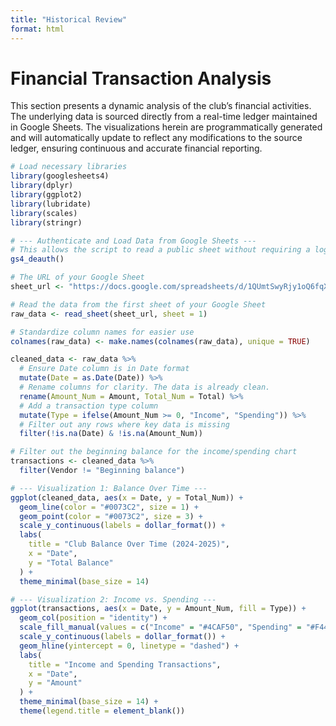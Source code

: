 ```yaml
---
title: "Historical Review"
format: html
---
```


# Financial Transaction Analysis

This section presents a dynamic analysis of the club's financial activities. The underlying data is sourced directly from a real-time ledger maintained in Google Sheets. The visualizations herein are programmatically generated and will automatically update to reflect any modifications to the source ledger, ensuring continuous and accurate financial reporting.

```r
# Load necessary libraries
library(googlesheets4)
library(dplyr)
library(ggplot2)
library(lubridate)
library(scales)
library(stringr)

# --- Authenticate and Load Data from Google Sheets ---
# This allows the script to read a public sheet without requiring a login each time.
gs4_deauth()

# The URL of your Google Sheet
sheet_url <- "https://docs.google.com/spreadsheets/d/1QUmtSwyRjy1oQ6fqXGbksyNcvsLl_8wC0t6PSgTduJ8/edit?usp=sharing" 

# Read the data from the first sheet of your Google Sheet
raw_data <- read_sheet(sheet_url, sheet = 1)

# Standardize column names for easier use
colnames(raw_data) <- make.names(colnames(raw_data), unique = TRUE)

cleaned_data <- raw_data %>%
  # Ensure Date column is in Date format
  mutate(Date = as.Date(Date)) %>%
  # Rename columns for clarity. The data is already clean.
  rename(Amount_Num = Amount, Total_Num = Total) %>%
  # Add a transaction type column
  mutate(Type = ifelse(Amount_Num >= 0, "Income", "Spending")) %>%
  # Filter out any rows where key data is missing
  filter(!is.na(Date) & !is.na(Amount_Num))

# Filter out the beginning balance for the income/spending chart
transactions <- cleaned_data %>%
  filter(Vendor != "Beginning balance")

# --- Visualization 1: Balance Over Time ---
ggplot(cleaned_data, aes(x = Date, y = Total_Num)) +
  geom_line(color = "#0073C2", size = 1) +
  geom_point(color = "#0073C2", size = 3) +
  scale_y_continuous(labels = dollar_format()) +
  labs(
    title = "Club Balance Over Time (2024-2025)",
    x = "Date",
    y = "Total Balance"
  ) +
  theme_minimal(base_size = 14)

# --- Visualization 2: Income vs. Spending ---
ggplot(transactions, aes(x = Date, y = Amount_Num, fill = Type)) +
  geom_col(position = "identity") +
  scale_fill_manual(values = c("Income" = "#4CAF50", "Spending" = "#F44336")) +
  scale_y_continuous(labels = dollar_format()) +
  geom_hline(yintercept = 0, linetype = "dashed") +
  labs(
    title = "Income and Spending Transactions",
    x = "Date",
    y = "Amount"
  ) +
  theme_minimal(base_size = 14) +
  theme(legend.title = element_blank())
```
